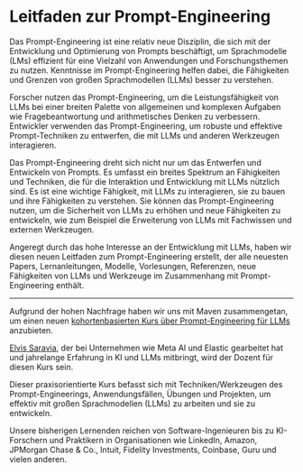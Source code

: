 # Leitfaden zur Prompt-Engineering

Das Prompt-Engineering ist eine relativ neue Disziplin, die sich mit der Entwicklung und Optimierung von Prompts beschäftigt, um Sprachmodelle (LMs) effizient für eine Vielzahl von Anwendungen und Forschungsthemen zu nutzen. Kenntnisse im Prompt-Engineering helfen dabei, die Fähigkeiten und Grenzen von großen Sprachmodellen (LLMs) besser zu verstehen.

Forscher nutzen das Prompt-Engineering, um die Leistungsfähigkeit von LLMs bei einer breiten Palette von allgemeinen und komplexen Aufgaben wie Fragebeantwortung und arithmetisches Denken zu verbessern. Entwickler verwenden das Prompt-Engineering, um robuste und effektive Prompt-Techniken zu entwerfen, die mit LLMs und anderen Werkzeugen interagieren.

Das Prompt-Engineering dreht sich nicht nur um das Entwerfen und Entwickeln von Prompts. Es umfasst ein breites Spektrum an Fähigkeiten und Techniken, die für die Interaktion und Entwicklung mit LLMs nützlich sind. Es ist eine wichtige Fähigkeit, mit LLMs zu interagieren, sie zu bauen und ihre Fähigkeiten zu verstehen. Sie können das Prompt-Engineering nutzen, um die Sicherheit von LLMs zu erhöhen und neue Fähigkeiten zu entwickeln, wie zum Beispiel die Erweiterung von LLMs mit Fachwissen und externen Werkzeugen.

Angeregt durch das hohe Interesse an der Entwicklung mit LLMs, haben wir diesen neuen Leitfaden zum Prompt-Engineering erstellt, der alle neuesten Papers, Lernanleitungen, Modelle, Vorlesungen, Referenzen, neue Fähigkeiten von LLMs und Werkzeuge im Zusammenhang mit Prompt-Engineering enthält.

---
Aufgrund der hohen Nachfrage haben wir uns mit Maven zusammengetan, um einen neuen [kohortenbasierten Kurs über Prompt-Engineering für LLMs](https://maven.com/dair-ai/prompt-engineering-llms) anzubieten.

[Elvis Saravia](https://www.linkedin.com/in/omarsar/), der bei Unternehmen wie Meta AI und Elastic gearbeitet hat und jahrelange Erfahrung in KI und LLMs mitbringt, wird der Dozent für diesen Kurs sein.

Dieser praxisorientierte Kurs befasst sich mit Techniken/Werkzeugen des Prompt-Engineerings, Anwendungsfällen, Übungen und Projekten, um effektiv mit großen Sprachmodellen (LLMs) zu arbeiten und sie zu entwickeln.

Unsere bisherigen Lernenden reichen von Software-Ingenieuren bis zu KI-Forschern und Praktikern in Organisationen wie LinkedIn, Amazon, JPMorgan Chase & Co., Intuit, Fidelity Investments, Coinbase, Guru und vielen anderen.
